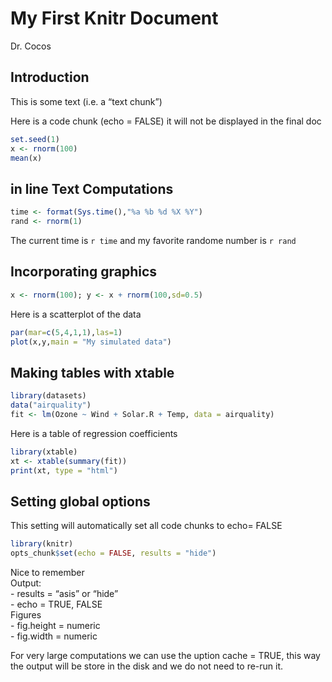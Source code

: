 # My First Knitr Document
Dr. Cocos

## Introduction

This is some text (i.e. a "text chunk")

Here is a code chunk (echo = FALSE) it will not be displayed in the final doc
```r
set.seed(1)
x <- rnorm(100)
mean(x)
```

## in line Text Computations

```r
time <- format(Sys.time(),"%a %b %d %X %Y")
rand <- rnorm(1)
```

The current time is `r time` and my favorite randome number is `r rand`

## Incorporating graphics

```r
x <- rnorm(100); y <- x + rnorm(100,sd=0.5)
```
Here is a scatterplot of the data
```r
par(mar=c(5,4,1,1),las=1)
plot(x,y,main = "My simulated data")
```

## Making tables with xtable

```r
library(datasets)
data("airquality")
fit <- lm(Ozone ~ Wind + Solar.R + Temp, data = airquality)
```
Here is a table of regression coefficients
```r
library(xtable)
xt <- xtable(summary(fit))
print(xt, type = "html")
```

## Setting global options

This setting will automatically set all code chunks to echo= FALSE
```r
library(knitr)
opts_chunk$set(echo = FALSE, results = "hide")
```

Nice to remember  
Output:  
- results = "asis" or "hide"  
- echo = TRUE, FALSE  
Figures  
- fig.height = numeric  
- fig.width = numeric  

For very large computations we can use the uption cache = TRUE, this way the output will be 
store in the disk and we do not need to re-run it.





